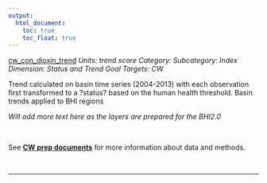 ```yaml
---
output:
  html_document:
    toc: true
    toc_float: true
---
```


[cw_con_dioxin_trend](https://github.com/OHI-Science/bhi/blob/master/baltic/layers/cw_con_dioxin_trend_bhi2015.csv)
*Units: trend score*
*Category:*
*Subcategory:*
*Index Dimension: Status and Trend*
*Goal Targets: CW*

Trend calculated on basin time series (2004-2013) with each observation first transformed to a ?status? based on the human health threshold. Basin trends applied to BHI regions

*Will add more text here as the layers are prepared for the BHI2.0*

<br>

See [**CW prep documents**](https://github.com/OHI-Science/bhi-1.0-archive/blob/draft/baltic2015/prep/CW/cw_prep.md) for more information about data and methods.

<br>

--- 
